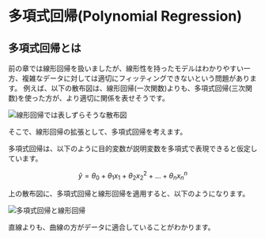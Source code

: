# 多項式回帰(Polynomial Regression)

## 多項式回帰とは

前の章では線形回帰を扱いましたが、線形性を持ったモデルはわかりやすい一方、複雑なデータに対しては適切にフィッティングできないという問題があります。
例えば、以下の散布図は、線形回帰(一次関数)よりも、多項式回帰(三次関数)を使った方が、より適切に関係を表せそうです。

![線形回帰では表しずらそうな散布図](../../../static/img/graph-pics/multi_dim_graph_1.png)

そこで、線形回帰の拡張として、多項式回帰を考えます。

多項式回帰は、以下のように目的変数が説明変数を多項式で表現できると仮定しています。

$$
\hat{y} = θ_0 + θ_1 x_1 + θ_2 x_2^2 + ... + θ_n x_n^n
$$

上の散布図に、多項式回帰と線形回帰を適用すると、以下のようになります。

![多項式回帰と線形回帰](../../../static/img/graph-pics/multi_dim_graph_2.png)

直線よりも、曲線の方がデータに適合していることがわかります。
